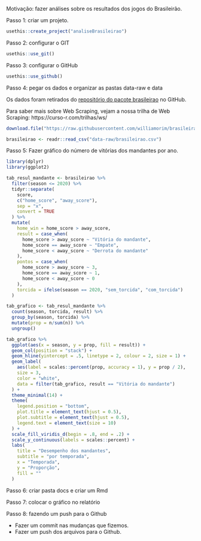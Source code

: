
Motivação: fazer análises sobre os resultados dos jogos do Brasileirão.

Passo 1: criar um projeto.

```r
usethis::create_project("analiseBrasileirao")
```

Passo 2: configurar o GIT

```r
usethis::use_git()
```

Passo 3: configurar o GitHub

```r
usethis::use_github()
```

Passo 4: pegar os dados e organizar as pastas data-raw e data

Os dados foram retirados do [repositório do pacote brasileirao](https://github.com/curso-r/main-r4ds-2) no GitHub.

Para saber mais sobre Web Scraping, vejam a nossa trilha de Web Scraping: https://curso-r.com/trilhas/ws/

```r
download.file("https://raw.githubusercontent.com/williamorim/brasileirao/master/data-raw/csv/matches.csv", destfile = "data-raw/brasileirao.csv")

brasileirao <- readr::read_csv("data-raw/brasileirao.csv")
```


Passo 5: Fazer gráfico do número de vitórias dos mandantes por ano.

```r
library(dplyr)
library(ggplot2)

tab_resul_mandante <- brasileirao %>% 
  filter(season <= 2020) %>% 
  tidyr::separate(
    score, 
    c("home_score", "away_score"), 
    sep = "x", 
    convert = TRUE
  ) %>% 
  mutate(
    home_win = home_score > away_score,
    result = case_when(
      home_score > away_score ~ "Vitória do mandante",
      home_score == away_score ~ "Empate",
      home_score < away_score ~ "Derrota do mandante"
    ),
    pontos = case_when(
      home_score > away_score ~ 3,
      home_score == away_score ~ 1,
      home_score < away_score ~ 0
    ),
    torcida = ifelse(season == 2020, "sem_torcida", "com_torcida")
  ) 

tab_grafico <- tab_resul_mandante %>% 
  count(season, torcida, result) %>% 
  group_by(season, torcida) %>% 
  mutate(prop = n/sum(n)) %>% 
  ungroup() 

tab_grafico %>% 
  ggplot(aes(x = season, y = prop, fill = result)) +
  geom_col(position = "stack") +
  geom_hline(yintercept = .5, linetype = 2, colour = 2, size = 1) +
  geom_label(
    aes(label = scales::percent(prop, accuracy = 1), y = prop / 2),
    size = 3,
    color = "white",
    data = filter(tab_grafico, result == "Vitória do mandante")
  ) +
  theme_minimal(14) +
  theme(
    legend.position = "bottom",
    plot.title = element_text(hjust = 0.5),
    plot.subtitle = element_text(hjust = 0.5),
    legend.text = element_text(size = 10)
  ) +
  scale_fill_viridis_d(begin = .8, end = .2) +
  scale_y_continuous(labels = scales::percent) +
  labs(
    title = "Desempenho dos mandantes",
    subtitle = "por temporada",
    x = "Temporada",
    y = "Proporção",
    fill = ""
  )
```


Passo 6: criar pasta docs e criar um Rmd

Passo 7: colocar o gráfico no relatório

Passo 8: fazendo um push para o Github

- Fazer um commit nas mudanças que fizemos.
- Fazer um push dos arquivos para o Github.
